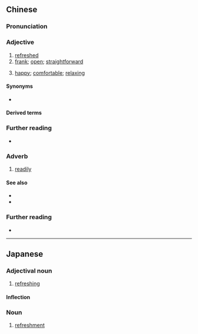 ==Chinese==
{{zh-forms}}

===Pronunciation===
{{zh-pron
|m=shuǎngkuài,tl=y
|c=song2 faai3
|h=pfs=sóng-khoai
|mn=sóng-khoài
|cat=a
}}

===Adjective===
{{zh-adj}}

# [[refreshed]]
# [[frank]]; [[open]]; [[straightforward]]
# {{lb|zh|Min Nan}} [[happy]]; [[comfortable]]; [[relaxing]]

====Synonyms====
* {{sense|frank}}
{{zh-syn-saurus|直爽}}

====Derived terms====
{{zh-der|不爽快|乾脆爽快}}

===Further reading===
* {{thcwd|7615}}

===Adverb===
{{zh-adv}}

# [[readily]]

====See also====
* {{zh-l|舒服}}
* {{zh-l|舒坦}}

===Further reading===
* {{thcwd|7615}}

{{zh-cat|Advanced}}

----

==Japanese==
{{ja-kanjitab|そう|かい|yomi=on}}

===Adjectival noun===
{{ja-adj|infl=な|そうかい}}

# [[refreshing]]

====Inflection====
{{ja-na|そうかい}}

===Noun===
{{ja-noun|そうかい}}

# [[refreshment]]